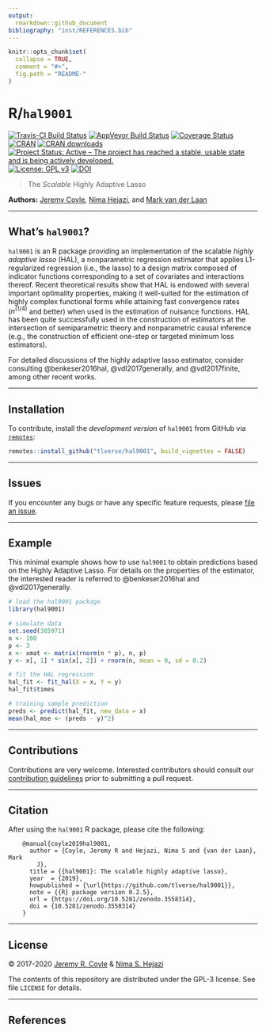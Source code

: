 ```yaml
---
output:
  rmarkdown::github_document
bibliography: "inst/REFERENCES.bib"
---
```


<!-- README.md is generated from README.Rmd. Please edit that file -->

```r
knitr::opts_chunk$set(
  collapse = TRUE,
  comment = "#>",
  fig.path = "README-"
)
```

# R/`hal9001`

[![Travis-CI Build Status](https://travis-ci.org/tlverse/hal9001.svg?branch=master)](https://travis-ci.org/tlverse/hal9001)
[![AppVeyor Build Status](https://ci.appveyor.com/api/projects/status/github/jeremyrcoyle/hal9001?branch=master&svg=true)](https://ci.appveyor.com/project/jeremyrcoyle/hal9001)
[![Coverage Status](https://img.shields.io/codecov/c/github/tlverse/hal9001/master.svg)](https://codecov.io/github/tlverse/hal9001?branch=master)
[![CRAN](http://www.r-pkg.org/badges/version/hal9001)](http://www.r-pkg.org/pkg/hal9001)
[![CRAN downloads](https://cranlogs.r-pkg.org/badges/hal9001)](https://CRAN.R-project.org/package=hal9001)
[![Project Status: Active – The project has reached a stable, usable state and is being actively developed.](http://www.repostatus.org/badges/latest/active.svg)](http://www.repostatus.org/#active)
[![License: GPL v3](https://img.shields.io/badge/License-GPL%20v3-blue.svg)](http://www.gnu.org/licenses/gpl-3.0)
[![DOI](https://zenodo.org/badge/DOI/10.5281/zenodo.3558314.svg)](https://doi.org/10.5281/zenodo.3558314)

> The _Scalable_ Highly Adaptive Lasso

__Authors:__ [Jeremy Coyle](https://github.com/tlverse), [Nima
Hejazi](https://nimahejazi.org), and [Mark van der
Laan](https://vanderlaan-lab.org/)

---

## What's `hal9001`?

`hal9001` is an R package providing an implementation of the scalable _highly
adaptive lasso_ (HAL), a nonparametric regression estimator that applies
L1-regularized regression (i.e., the lasso) to a design matrix composed of
indicator functions corresponding to a set of covariates and interactions
thereof. Recent theoretical results show that HAL is endowed with several
important optimality properties, making it well-suited for the estimation of
highly complex functional forms while attaining fast convergence rates
($n^(1/4)$ and better) when used in the estimation of nuisance functions. HAL
has been quite successfully used in the construction of estimators at the
intersection of semiparametric theory and nonparametric causal inference (e.g.,
the construction of efficient one-step or targeted minimum loss estimators).

For detailed discussions of the highly adaptive lasso estimator, consider
consulting @benkeser2016hal, @vdl2017generally, and @vdl2017finite, among other
recent works.

---

## Installation

<!--
For standard use, we recommend installing the package from
[CRAN](https://cran.r-project.org/) via

```r
install.packages("hal9001")
```
-->

To contribute, install the _development version_ of `hal9001` from GitHub via
[`remotes`](https://CRAN.R-project.org/package=remotes):

```r
remotes::install_github("tlverse/hal9001", build_vignettes = FALSE)
```

---

## Issues

If you encounter any bugs or have any specific feature requests, please [file an
issue](https://github.com/tlverse/hal9001/issues).

---

## Example

This minimal example shows how to use `hal9001` to obtain predictions based on
the Highly Adaptive Lasso. For details on the properties of the estimator, the
interested reader is referred to @benkeser2016hal and @vdl2017generally.

```r
# load the hal9001 package
library(hal9001)

# simulate data
set.seed(385971)
n <- 100
p <- 3
x <- xmat <- matrix(rnorm(n * p), n, p)
y <- x[, 1] * sin(x[, 2]) + rnorm(n, mean = 0, sd = 0.2)

# fit the HAL regression
hal_fit <- fit_hal(X = x, Y = y)
hal_fit$times

# training sample prediction
preds <- predict(hal_fit, new_data = x)
mean(hal_mse <- (preds - y)^2)
```

---

## Contributions

Contributions are very welcome. Interested contributors should consult our
[contribution
guidelines](https://github.com/tlverse/hal9001/blob/master/CONTRIBUTING.md)
prior to submitting a pull request.

---

## Citation

After using the `hal9001` R package, please cite the following:

        @manual{coyle2019hal9001,
          author = {Coyle, Jeremy R and Hejazi, Nima S and {van der Laan}, Mark
            J},
          title = {{hal9001}: The scalable highly adaptive lasso},
          year  = {2019},
          howpublished = {\url{https://github.com/tlverse/hal9001}},
          note = {{R} package version 0.2.5},
          url = {https://doi.org/10.5281/zenodo.3558314},
          doi = {10.5281/zenodo.3558314}
        }

---

## License

&copy; 2017-2020 [Jeremy R. Coyle](https://github.com/tlverse) & [Nima S.
Hejazi](https://nimahejazi.org)

The contents of this repository are distributed under the GPL-3 license. See
file `LICENSE` for details.

---

## References

